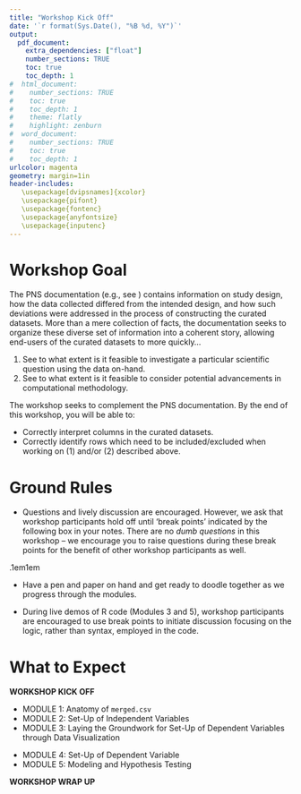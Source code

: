 ```yaml
---
title: "Workshop Kick Off"
date: '`r format(Sys.Date(), "%B %d, %Y")`'
output: 
  pdf_document:
    extra_dependencies: ["float"]
    number_sections: TRUE
    toc: true
    toc_depth: 1
#  html_document:
#    number_sections: TRUE
#    toc: true
#    toc_depth: 1
#    theme: flatly
#    highlight: zenburn
#  word_document:
#    number_sections: TRUE
#    toc: true
#    toc_depth: 1
urlcolor: magenta
geometry: margin=1in
header-includes:
   \usepackage[dvipsnames]{xcolor}
   \usepackage{pifont}
   \usepackage{fontenc}
   \usepackage{anyfontsize}
   \usepackage{inputenc}
---
```


\vspace{0.75cm}

# Workshop Goal

The PNS documentation (e.g., see \url{https://github.com/jamieyap/PNS}) contains information on study design, how the data collected differed from the intended design, and how such deviations were addressed in the process of constructing the curated datasets. More than a mere collection of facts, the documentation seeks to organize these diverse set of information into a coherent story, allowing end-users of the curated datasets to more quickly...

1. See to what extent is it feasible to investigate a particular scientific question using the data on-hand.
2. See to what extent is it feasible to consider potential advancements in computational methodology.

The workshop seeks to complement the PNS documentation. By the end of this workshop, you will be able to:

* Correctly interpret columns in the curated datasets.
* Correctly identify rows which need to be included/excluded when working on (1) and/or (2) described above.

# Ground Rules

* Questions and lively discussion are encouraged. However, we ask that workshop participants hold off until 'break points' indicated by the following box in your notes. There are no *dumb questions* in this workshop -- we encourage you to raise questions during these break points for the benefit of other workshop participants as well.

\fboxrule.1em\fboxsep1em
\fcolorbox{black}{red!5}{\color{black}
\begin{minipage}[0.30in]{6.3in}
\begin{center}BREAK: Any questions?\end{center}
\end{minipage}}

* Have a pen and paper on hand and get ready to doodle together as we progress through the modules.

* During live demos of R code (Modules 3 and 5), workshop participants are encouraged to use break points to initiate discussion focusing on the logic, rather than syntax, employed in the code.

# What to Expect

**WORKSHOP KICK OFF**

* MODULE 1: Anatomy of `merged.csv`
* MODULE 2: Set-Up of Independent Variables
* MODULE 3: Laying the Groundwork for Set-Up of Dependent Variables through Data Visualization

**\textcolor{Dandelion}{COFFEE/TEA/BAGEL BREAK: 15 minutes}**

* MODULE 4: Set-Up of Dependent Variable
* MODULE 5: Modeling and Hypothesis Testing

**\textcolor{Dandelion}{COFFEE/TEA/BAGEL BREAK: 5 minutes}**

**WORKSHOP WRAP UP**


